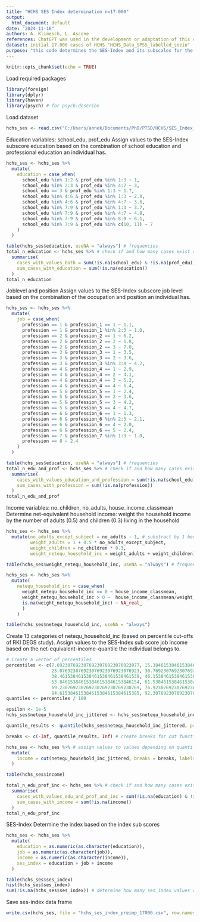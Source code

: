 ```yaml
---
title: "HCHS SES Index determination n=17.000"
output:
  html_document: default
date: "2024-11-16"
authors: A. Klimesch, L. Ascone 
references: ChatGPT was used in the development or adaptation of this code. OpenAI ChatGPT (November 2024 version), https://chat.openai.com/
dataset: initial 17.000 cases of HCHS "HCHS_Data_SPSS_labelled_sozio"
purpose: "this code determines the SES-Index and its subscales for the initial 17.000 HCHS data"
---
```


```r
knitr::opts_chunk$set(echo = TRUE)
```

Load required packages
```r
library(foreign) 
library(dplyr)
library(haven)
library(psych) # for psych:describe
```

Load dataset 
```r
hchs_ses <- read.csv("C:/Users/annek/Documents/PhD/PTSD/HCHS/SES_Index_paper/17000_sample_ses_index/hchs_ses_preprocessed_17000.csv")
```

Education
variables: school_edu, prof_edu
Assign values to the SES-Index subscore education based on the combination of school education and professional education an individual has.
```r
hchs_ses <- hchs_ses %>% 
  mutate(
    education = case_when(
      school_edu %in% 1:2 & prof_edu %in% 1:3 ~ 1,
      school_edu %in% 2:3 & prof_edu %in% 4:7 ~ 3,
      school_edu == 3 & prof_edu %in% 1:3 ~ 1.7,
      school_edu %in% 4:6 & prof_edu %in% 1:3 ~ 2.8,
      school_edu %in% 4:6 & prof_edu %in% 4:7 ~ 3.6,
      school_edu %in% 7:9 & prof_edu %in% 1:3 ~ 3.7,
      school_edu %in% 7:9 & prof_edu %in% 4:7 ~ 4.8,
      school_edu %in% 7:9 & prof_edu %in% 8:9 ~ 6.1,
      school_edu %in% 7:9 & prof_edu %in% c(10, 11) ~ 7
    )
  )

table(hchs_ses$education, useNA = "always") # frequencies 
total_n_education <- hchs_ses %>% # check if and how many cases exist with combinations of school_edu and prof_edu that have not been considered by the index classification
  summarise(
    cases_with_values_both = sum(!is.na(school_edu) & !is.na(prof_edu)),
    sum_cases_with_education = sum(!is.na(education))
  )
total_n_education
```

Joblevel and position 
Assign values to the SES-Index subscore job level based on the combination of the occupation and position an individual has.
```r
hchs_ses <- hchs_ses %>% 
  mutate(
    job = case_when(
      profession == 1 & profession_1 == 1 ~ 1.1,
      profession == 1 & profession_1 %in% 2:3 ~ 1.0,
      profession == 2 & profession_2 == 1 ~ 6.2,
      profession == 2 & profession_2 == 2 ~ 6.8,
      profession == 2 & profession_2 == 3 ~ 7.0,
      profession == 3 & profession_3 == 1 ~ 3.5,
      profession == 3 & profession_3 == 2 ~ 3.6,
      profession == 3 & profession_3 %in% 3:4 ~ 4.2,
      profession == 4 & profession_4 == 1 ~ 2.9,
      profession == 4 & profession_4 == 2 ~ 4.1,
      profession == 4 & profession_4 == 3 ~ 5.2,
      profession == 4 & profession_4 == 4 ~ 6.4,
      profession == 5 & profession_5 == 1 ~ 2.4, 
      profession == 5 & profession_5 == 2 ~ 3.6,
      profession == 5 & profession_5 == 3 ~ 4.2,
      profession == 5 & profession_5 == 4 ~ 4.7,
      profession == 6 & profession_6 == 1 ~ 1.3,
      profession == 6 & profession_6 %in% 2:3 ~ 2.1,
      profession == 6 & profession_6 == 4 ~ 2.0,
      profession == 6 & profession_6 == 5 ~ 2.4,
      profession == 7 & profession_7 %in% 1:3 ~ 1.0,
      profession == 8 ~ 2.4
    )
  )

table(hchs_ses$education, useNA = "always") # frequencies 
total_n_edu_and_prof <- hchs_ses %>% # check if and how many cases exist with combinations of school_edu and prof_edu and profession that have not been considered by the index classification
  summarise(
    cases_with_values_education_and_profession = sum(!is.na(school_edu) & !is.na(prof_edu) & !is.na(profession)),
    sum_cases_with_profession = sum(!is.na(profession))
  )
total_n_edu_and_prof
```

Income 
variables: no_children, no_adults, house_income_classmean
Determine net-equivalent household income: weight the household income by the number of adults (0.5) and children (0.3) living in the household 
```r
hchs_ses <- hchs_ses %>%
  mutate(no_adults_except_subject = no_adults - 1, # substract by 1 because the subjects themselves should not be weighted
         weight_adults = 1 + 0.5 * no_adults_except_subject,
         weight_children = no_children * 0.3,
         weight_netequ_household_inc = weight_adults + weight_children)

table(hchs_ses$weight_netequ_household_inc, useNA = "always") # frequencies

hchs_ses <- hchs_ses %>% 
  mutate(
    netequ_household_inc = case_when(
      weight_netequ_household_inc == 0 ~ house_income_classmean,
      weight_netequ_household_inc > 0 ~  house_income_classmean/weight_netequ_household_inc,
      is.na(weight_netequ_household_inc) ~ NA_real_
      )
    )

table(hchs_ses$netequ_household_inc, useNA = "always")
```

Create 13 categories of netequ_household_inc (based on percentile cut-offs of RKI DEGS study). Assign values to the SES-Index sub score job income based on the net-equivalent-income-quantile the individual belongs to.
```r
# Create a vector of percentiles
percentiles <- c(7.6923076923076923076923076923077, 15.384615384615384615384615384615,
                 23.076923076923076923076923076923, 30.769230769230769230769230769231,
                 38.461538461538461538461538461539, 46.153846153846153846153846153846,
                 53.846153846153846153846153846154, 61.538461538461538461538461538462,
                 69.230769230769230769230769230769, 76.923076923076923076923076923077,
                 84.615384615384615384615384615385, 92.307692307692307692307692307692)
quantiles <- percentiles / 100

epsilon <- 1e-5
hchs_ses$netequ_household_inc_jittered <- hchs_ses$netequ_household_inc + runif(length(hchs_ses$netequ_household_inc), -epsilon, epsilon) # jitter values so quantiles can be created (there are many similar values, therefore, quantiles would not be the same size without jittering)

quantile_results <- quantile(hchs_ses$netequ_household_inc_jittered, probs = quantiles, na.rm = TRUE) # create quantiles 

breaks <- c(-Inf, quantile_results, Inf) # create breaks for cut function

hchs_ses <- hchs_ses %>% # assign values to values depending on quantile 
  mutate(
    income = cut(netequ_household_inc_jittered, breaks = breaks, labels = c(1.0, 1.5, 2.0, 2.5, 3.0, 3.5, 4.0, 4.5, 5.0, 5.5, 6.0, 6.5, 7.0), include.lowest = TRUE)
  )

table(hchs_ses$income)

total_n_edu_prof_inc <- hchs_ses %>% # check if and how many cases exist with combinations of school_edu and prof_edu and profession that have not been considered by the index classification
  summarise(
    cases_with_values_edu_and_prof_and_inc = sum(!is.na(education) & !is.na(profession) & !is.na(income)),
    sum_cases_with_income = sum(!is.na(income))
  )
total_n_edu_prof_inc
```

SES-Index
Determine the index based on the index sub scores 
```r
hchs_ses <- hchs_ses %>%
  mutate(
    education = as.numeric(as.character(education)),
    job = as.numeric(as.character(job)),
    income = as.numeric(as.character(income)),
    ses_index = education + job + income
  )

table(hchs_ses$ses_index)
hist(hchs_ses$ses_index)
sum(!is.na(hchs_ses$ses_index)) # determine how many ses_index values were determined
```

Save ses-index data frame
```r
write.csv(hchs_ses, file = "hchs_ses_index_preimp_17000.csv", row.names = FALSE)
```
